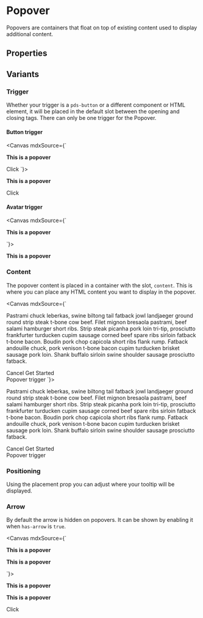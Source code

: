 

<Meta of={stories}
/>

# Popover

Popovers are containers that float on top of existing content used to display additional content.

## Properties

<ArgTypes of={stories} />

## Variants

### Trigger
Whether your trigger is a `pds-button` or a different component or HTML element, it will be placed in the default slot between the opening and closing tags.
There can only be one trigger for the Popover.

#### Button trigger

<Canvas mdxSource={`
<pds-popover placement="bottom-right" html-content="true">
  <div slot="content">
    <p><strong>This is a popover</strong></p>
  </div>
  <pds-button variant="secondary">Click</pds-button>
</pds-popover>
`}>
  <pds-popover placement="bottom-start" html-content="true">
    <div slot="content">
      <p><strong>This is a popover</strong></p>
    </div>
    <pds-button variant="secondary">Click</pds-button>
  </pds-popover>
</Canvas>

#### Avatar trigger
<Canvas mdxSource={`
<pds-popover placement="bottom-start" html-content="true">
  <div slot="content">
    <p><strong>This is a popover</strong></p>
  </div>
  <pds-avatar dropdown="true"></pds-avatar>
</pds-popover>
`}>
  <pds-popover has-arrow="true" placement="bottom-start" html-content="true">
    <div slot="content">
      <p><strong>This is a popover</strong></p>
    </div>
    <pds-avatar dropdown="true"></pds-avatar>
  </pds-popover>
</Canvas>

### Content
The popover content is placed in a container with the slot, `content`. This is where you can place any HTML content you want to display in the popover.

<Canvas mdxSource={`
<pds-popover placement="bottom-start">
  <div slot="content">
    <p>Pastrami chuck leberkas, swine biltong tail fatback jowl landjaeger ground round strip steak t-bone cow beef. Filet mignon bresaola pastrami, beef salami hamburger short ribs. Strip steak picanha pork loin tri-tip, prosciutto frankfurter turducken cupim sausage corned beef spare ribs sirloin fatback t-bone bacon. Boudin pork chop capicola short ribs flank rump. Fatback andouille chuck, pork venison t-bone bacon cupim turducken brisket sausage pork loin. Shank buffalo sirloin swine shoulder sausage prosciutto fatback.</p>
    <div>
      <pds-button variant="secondary">Cancel</pds-button>
      <pds-button>Get Started</pds-button>
    </div>
  </div>
  <pds-button variant="secondary">Popover trigger</pds-button>
</pds-popover>
`}>
  <pds-popover placement="bottom-start">
    <div slot="content">
      <p>Pastrami chuck leberkas, swine biltong tail fatback jowl landjaeger ground round strip steak t-bone cow beef. Filet mignon bresaola pastrami, beef salami hamburger short ribs. Strip steak picanha pork loin tri-tip, prosciutto frankfurter turducken cupim sausage corned beef spare ribs sirloin fatback t-bone bacon. Boudin pork chop capicola short ribs flank rump. Fatback andouille chuck, pork venison t-bone bacon cupim turducken brisket sausage pork loin. Shank buffalo sirloin swine shoulder sausage prosciutto fatback.</p>
      <div>
        <pds-button variant="secondary">Cancel</pds-button>
        <pds-button>Get Started</pds-button>
      </div>
    </div>
    <pds-button variant="secondary">Popover trigger</pds-button>
  </pds-popover>
</Canvas>

### Positioning
Using the placement prop you can adjust where your tooltip will be displayed.


### Arrow
By default the arrow is hidden on popovers. It can be shown by enabling it when `has-arrow` is `true`.

<Canvas mdxSource={`
<pds-popover has-arrow="true" placement="bottom-start">
  <div slot="content">
    <p><strong>This is a popover</strong></p>
    <p><strong>This is a popover</strong></p>
  </div>
  <pds-avatar dropdown="true"></pds-avatar>
</pds-popover>
`}>
  <pds-popover has-arrow="true" placement="bottom-start">
    <div slot="content">
      <p><strong>This is a popover</strong></p>
      <p><strong>This is a popover</strong></p>
    </div>
    <pds-button variant="secondary">Click</pds-button>
  </pds-popover>
</Canvas>
